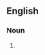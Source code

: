 {{also|réconciliations}}

==English==

===Noun===
{{head|en|noun form}}

# {{plural of|en|reconciliation}}